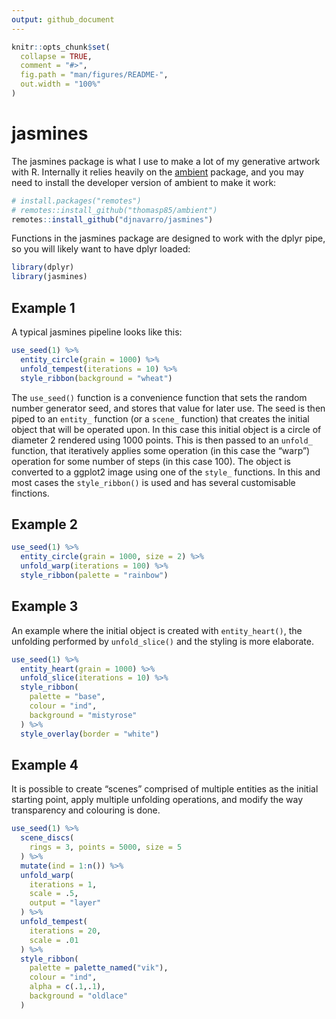 ```yaml
---
output: github_document
---
```


<!-- README.md is generated from README.Rmd. Please edit that file -->

```r
knitr::opts_chunk$set(
  collapse = TRUE,
  comment = "#>",
  fig.path = "man/figures/README-",
  out.width = "100%"
)
```
# jasmines

<!-- badges: start -->
<!-- badges: end -->

The jasmines package is what I use to make a lot of my generative artwork with R. Internally it relies heavily on the [ambient](https://github.com/thomasp85/ambient) package, and you may need to install the developer version of ambient to make it work:

``` r
# install.packages("remotes")
# remotes::install_github("thomasp85/ambient")
remotes::install_github("djnavarro/jasmines")
```

Functions in the jasmines package are designed to work with the dplyr pipe, so you will likely want to have dplyr loaded:

```r
library(dplyr)
library(jasmines)
```

## Example 1

A typical jasmines pipeline looks like this:

```r
use_seed(1) %>%
  entity_circle(grain = 1000) %>%
  unfold_tempest(iterations = 10) %>%
  style_ribbon(background = "wheat")
```

The `use_seed()` function is a convenience function that sets the random number generator seed, and stores that value for later use. The seed is then piped to an `entity_` function (or a `scene_` function) that creates the initial object that will be operated upon. In this case this initial object is a circle of diameter 2 rendered using 1000 points. This is then passed to an `unfold_` function, that iteratively applies some operation (in this case the "warp") operation for some number of steps (in this case 100). The object is converted to a ggplot2 image using one of the `style_` functions. In this and most cases the `style_ribbon()` is used and has several customisable finctions. 

## Example 2

```r
use_seed(1) %>%
  entity_circle(grain = 1000, size = 2) %>%
  unfold_warp(iterations = 100) %>%
  style_ribbon(palette = "rainbow")
```

## Example 3

An example where the initial object is created with `entity_heart()`, the unfolding performed by `unfold_slice()` and the styling is more elaborate.

```r
use_seed(1) %>%
  entity_heart(grain = 1000) %>%
  unfold_slice(iterations = 10) %>%
  style_ribbon(
    palette = "base", 
    colour = "ind", 
    background = "mistyrose"
  ) %>%
  style_overlay(border = "white")
```

## Example 4

It is possible to create "scenes" comprised of multiple entities as the initial starting point, apply multiple unfolding operations, and modify the way transparency and colouring is done.

```r
use_seed(1) %>%
  scene_discs(
    rings = 3, points = 5000, size = 5
  ) %>%
  mutate(ind = 1:n()) %>%
  unfold_warp(
    iterations = 1,
    scale = .5, 
    output = "layer" 
  ) %>%
  unfold_tempest(
    iterations = 20,
    scale = .01
  ) %>%
  style_ribbon(
    palette = palette_named("vik"),
    colour = "ind",
    alpha = c(.1,.1),
    background = "oldlace"
  )
```

